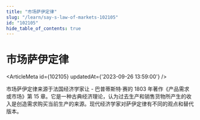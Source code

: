 ```yaml
---
title: "市场萨伊定律"
slug: "/learn/say-s-law-of-markets-102105"
id: "102105"
hide_table_of_contents: true
---
```



# 市场萨伊定律

<ArticleMeta id={102105} updatedAt={'2023-09-26 13:59:00'} />
<div className='border-solid border-b border-t-0 my-4 border-[var(--ifm-color-gray-300)]' />

市场萨伊定律来源于法国经济学家让 - 巴普蒂斯特·赛的 1803 年著作《产品需求或市场》第 15 章。它是一种古典经济理论，认为过去生产和销售货物所产生的收入是创造需求购买当前生产的来源。现代经济学家对萨伊定律有不同的观点和替代版本。
